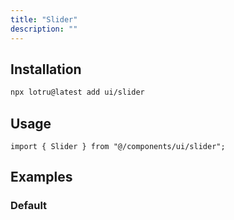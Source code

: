 ```yaml
---
title: "Slider"
description: ""
---
```


<ComponentPreview id="examples/slider-01" />

## Installation

```bash
npx lotru@latest add ui/slider
```

## Usage

```tsx
import { Slider } from "@/components/ui/slider";
```

## Examples

### Default

<ComponentPreview id="examples/slider-01" />
